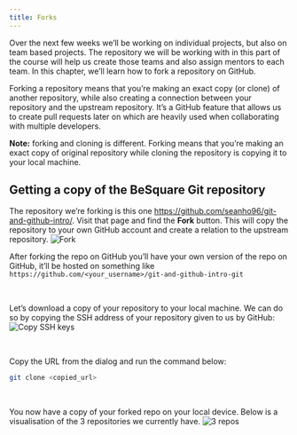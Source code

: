 ```yaml
---
title: Forks
---
```


Over the next few weeks we’ll be working on individual projects, but also on team based
projects. The repository we will be working with in this part of the course will help us
create those teams and also assign mentors to each team. In this chapter, we’ll learn
how to fork a repository on GitHub.

Forking a repository means that you’re making an exact copy (or clone) of another
repository, while also creating a connection between your repository and the upstream
repository. It’s a GitHub feature that allows us to create pull requests later on which are
heavily used when collaborating with multiple developers.

**Note:** forking and cloning is different. Forking means that you’re making an exact copy of original 
repository while cloning the repository is copying it to your local machine.

## Getting a copy of the BeSquare Git repository

The repository we’re forking is this one https://github.com/seanho96/git-and-github-intro/.
Visit that page and find the **Fork** button. This will copy the repository to your own
GitHub account and create a relation to the upstream repository.
![Fork](/fork.jpg)

After forking the repo on GitHub you’ll have your own version of the repo on GitHub, it’ll
be hosted on something like `https://github.com/<your_username>/git-and-github-intro-git`

<br />

Let’s download a copy of your repository to your local machine. We can do so by
copying the SSH address of your repository given to us by GitHub:
![Copy SSH keys](/copy-ssh.jpg)

<br />

Copy the URL from the dialog and run the command below:

```bash
git clone <copied_url>
```

<br />

You now have a copy of your forked repo on your local device. Below is a visualisation
of the 3 repositories we currently have.
![3 repos](/3-repos.png)